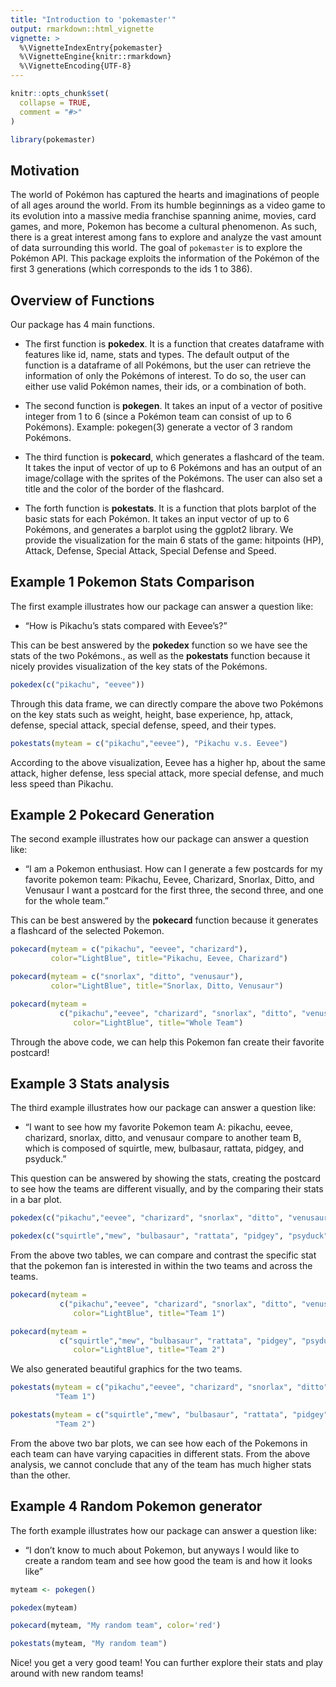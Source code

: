 ---
title: "Introduction to 'pokemaster'"
output: rmarkdown::html_vignette
vignette: >
  %\VignetteIndexEntry{pokemaster}
  %\VignetteEngine{knitr::rmarkdown}
  %\VignetteEncoding{UTF-8}
---

```{r, include = FALSE}
knitr::opts_chunk$set(
  collapse = TRUE,
  comment = "#>"
)
```

```{r setup}
library(pokemaster)
```


## Motivation 

The world of Pokémon has captured the hearts and imaginations of people of all ages around the world. From its humble beginnings as a video game to its evolution into a massive media franchise spanning anime, movies, card games, and more, Pokemon has become a cultural phenomenon. As such, there is a great interest among fans to explore and analyze the vast amount of data surrounding this world. The goal of `pokemaster` is to explore the Pokémon API. This package exploits the information of the Pokémon of the first 3 generations (which corresponds to the ids 1 to 386). 


## Overview of Functions

Our package has 4 main functions. 

- The first function is **pokedex**. It is a function that creates dataframe with features like id, name, stats and types. The default output of the function is a dataframe of all Pokémons, but the user can retrieve the information of only the Pokémons of interest. To do so, the user can either use valid Pokémon names, their ids, or a combination of both.

- The second function is **pokegen**. It takes an input of a vector of positive integer from 1 to 6 (since a Pokémon team can consist of up to 6 Pokémons). Example:  pokegen(3) generate a vector of 3 random Pokémons. 

- The third function is **pokecard**, which generates a flashcard of the team. It takes the input of vector of up to 6 Pokémons and has an output of an image/collage with the sprites of the Pokémons. The user can also set a title and the color of the border of the flashcard.

- The forth function is **pokestats**. It is a function that plots barplot of the basic stats for each Pokémon. It takes an input vector of up to 6 Pokémons, and generates a barplot using the ggplot2 library. We provide the visualization for the main 6 stats of the game: hitpoints (HP), Attack, Defense, Special Attack, Special Defense and Speed.

## Example 1 Pokemon Stats Comparison

The first example illustrates how our package can answer a question like:

- "How is Pikachu's stats compared with Eevee's?"

This can be best answered by the **pokedex** function so we have see the stats of the two Pokémons., as well as the **pokestats** function because it nicely provides visualization of the key stats of the Pokémons.

```{r}
pokedex(c("pikachu", "eevee"))
```

Through this data frame, we can directly compare the above two Pokémons on the key stats such as weight, height, base experience, hp, attack, defense, special attack, special defense, speed, and their types.

```{r fig3, fig.height = 3, fig.width = 4, fig.align = "center"}
pokestats(myteam = c("pikachu","eevee"), "Pikachu v.s. Eevee")
```

According to the above visualization, Eevee has a higher hp, about the same attack, higher defense, less special attack, more special defense, and much less speed than Pikachu. 

## Example 2 Pokecard Generation

The second example illustrates how our package can answer a question like: 

- "I am a Pokemon enthusiast. How can I generate a few postcards for my favorite pokemon team: Pikachu, Eevee, Charizard, Snorlax, Ditto, and Venusaur I want a postcard for the first three, the second three, and one for the whole team."

This can be best answered by the **pokecard** function because it generates a flashcard of the selected Pokemon. 

```{r,  fig.align = "center"}
pokecard(myteam = c("pikachu", "eevee", "charizard"), 
         color="LightBlue", title="Pikachu, Eevee, Charizard")
```
```{r,  fig.align = "center"}
pokecard(myteam = c("snorlax", "ditto", "venusaur"), 
         color="LightBlue", title="Snorlax, Ditto, Venusaur")
```

```{r,  fig.align = "center"}
pokecard(myteam = 
           c("pikachu","eevee", "charizard", "snorlax", "ditto", "venusaur"), 
              color="LightBlue", title="Whole Team")
```

Through the above code, we can help this Pokemon fan create their favorite postcard!

## Example 3 Stats analysis

The third example illustrates how our package can answer a question like: 

- "I want to see how my favorite Pokemon team A: pikachu, eevee, charizard, snorlax, ditto, and venusaur compare to another team B, which is composed of squirtle, mew, bulbasaur, rattata, pidgey, and psyduck."

This question can be answered by showing the stats, creating the postcard to see how the teams are different visually, and by the comparing their stats in a bar plot.

```{r}
pokedex(c("pikachu","eevee", "charizard", "snorlax", "ditto", "venusaur"))
```

```{r}
pokedex(c("squirtle","mew", "bulbasaur", "rattata", "pidgey", "psyduck"))
```

From the above two tables, we can compare and contrast the specific stat that the pokemon fan is interested in within the two teams and across the teams.

```{r, fig.align = "center"}
pokecard(myteam = 
           c("pikachu","eevee", "charizard", "snorlax", "ditto", "venusaur"), 
              color="LightBlue", title="Team 1")
```
```{r, fig.align = "center"}
pokecard(myteam = 
           c("squirtle","mew", "bulbasaur", "rattata", "pidgey", "psyduck"), 
              color="LightBlue", title="Team 2")
```

We also generated beautiful graphics for the two teams.

```{r fig1, fig.height = 3, fig.width = 6, fig.align = "center"}
pokestats(myteam = c("pikachu","eevee", "charizard", "snorlax", "ditto", "venusaur"),
          "Team 1")
```

```{r fig2, fig.height = 3, fig.width = 6, fig.align = "center"}
pokestats(myteam = c("squirtle","mew", "bulbasaur", "rattata", "pidgey", "psyduck"),
          "Team 2")
```

From the above two bar plots, we can see how each of the Pokemons in each team can have varying capacities in different stats. From the above analysis, we cannot conclude that any of the team has much higher stats than the other. 


## Example 4 Random Pokemon generator

The forth example illustrates how our package can answer a question like: 

- "I don't know to much about Pokemon, but anyways I would like to create a random team and see how good the team is and how it looks like"

```{r}
myteam <- pokegen()
```
```{r}
pokedex(myteam)
```
```{r, fig.align = "center"}
pokecard(myteam, "My random team", color='red')
```
```{r fig4, fig.height = 3, fig.width = 6, fig.align = "center"}
pokestats(myteam, "My random team")
```


Nice! you get a very good team! You can further explore their stats and play around with new random teams!
